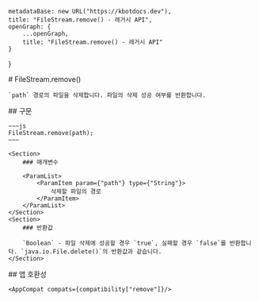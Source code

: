 
    metadataBase: new URL("https://kbotdocs.dev"),
    title: "FileStream.remove() - 레거시 API",
    openGraph: {
        ...openGraph,
        title: "FileStream.remove() - 레거시 API"
    }
}

<Section>
    # FileStream.remove()

    `path` 경로의 파일을 삭제합니다. 파일의 삭제 성공 여부를 반환합니다.
</Section>
<Section>
    ## 구문

    ~~~js
    FileStream.remove(path);
    ~~~

    <Section>
        ### 매개변수

        <ParamList>
            <ParamItem param={"path"} type={"String"}>
                삭제할 파일의 경로
            </ParamItem>
        </ParamList>
    </Section>
    <Section>
        ### 반환값

        `Boolean` - 파일 삭제에 성공할 경우 `true`, 실패할 경우 `false`를 반환합니다. `java.io.File.delete()`의 반환값과 같습니다.
    </Section>
</Section>
<Section>
    ## 앱 호환성

    <AppCompat compats={compatibility["remove"]}/>
</Section>